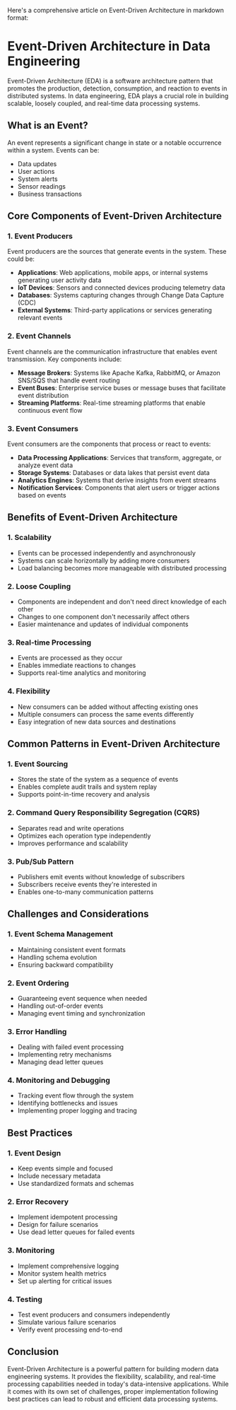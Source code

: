 Here's a comprehensive article on Event-Driven Architecture in markdown format:

# Event-Driven Architecture in Data Engineering

Event-Driven Architecture (EDA) is a software architecture pattern that promotes the production, detection, consumption, and reaction to events in distributed systems. In data engineering, EDA plays a crucial role in building scalable, loosely coupled, and real-time data processing systems.

## What is an Event?

An event represents a significant change in state or a notable occurrence within a system. Events can be:
- Data updates
- User actions
- System alerts
- Sensor readings
- Business transactions

## Core Components of Event-Driven Architecture

### 1. Event Producers
Event producers are the sources that generate events in the system. These could be:
* **Applications**: Web applications, mobile apps, or internal systems generating user activity data
* **IoT Devices**: Sensors and connected devices producing telemetry data
* **Databases**: Systems capturing changes through Change Data Capture (CDC)
* **External Systems**: Third-party applications or services generating relevant events

### 2. Event Channels
Event channels are the communication infrastructure that enables event transmission. Key components include:
* **Message Brokers**: Systems like Apache Kafka, RabbitMQ, or Amazon SNS/SQS that handle event routing
* **Event Buses**: Enterprise service buses or message buses that facilitate event distribution
* **Streaming Platforms**: Real-time streaming platforms that enable continuous event flow

### 3. Event Consumers
Event consumers are the components that process or react to events:
* **Data Processing Applications**: Services that transform, aggregate, or analyze event data
* **Storage Systems**: Databases or data lakes that persist event data
* **Analytics Engines**: Systems that derive insights from event streams
* **Notification Services**: Components that alert users or trigger actions based on events

## Benefits of Event-Driven Architecture

### 1. Scalability
* Events can be processed independently and asynchronously
* Systems can scale horizontally by adding more consumers
* Load balancing becomes more manageable with distributed processing

### 2. Loose Coupling
* Components are independent and don't need direct knowledge of each other
* Changes to one component don't necessarily affect others
* Easier maintenance and updates of individual components

### 3. Real-time Processing
* Events are processed as they occur
* Enables immediate reactions to changes
* Supports real-time analytics and monitoring

### 4. Flexibility
* New consumers can be added without affecting existing ones
* Multiple consumers can process the same events differently
* Easy integration of new data sources and destinations

## Common Patterns in Event-Driven Architecture

### 1. Event Sourcing
* Stores the state of the system as a sequence of events
* Enables complete audit trails and system replay
* Supports point-in-time recovery and analysis

### 2. Command Query Responsibility Segregation (CQRS)
* Separates read and write operations
* Optimizes each operation type independently
* Improves performance and scalability

### 3. Pub/Sub Pattern
* Publishers emit events without knowledge of subscribers
* Subscribers receive events they're interested in
* Enables one-to-many communication patterns

## Challenges and Considerations

### 1. Event Schema Management
* Maintaining consistent event formats
* Handling schema evolution
* Ensuring backward compatibility

### 2. Event Ordering
* Guaranteeing event sequence when needed
* Handling out-of-order events
* Managing event timing and synchronization

### 3. Error Handling
* Dealing with failed event processing
* Implementing retry mechanisms
* Managing dead letter queues

### 4. Monitoring and Debugging
* Tracking event flow through the system
* Identifying bottlenecks and issues
* Implementing proper logging and tracing

## Best Practices

### 1. Event Design
* Keep events simple and focused
* Include necessary metadata
* Use standardized formats and schemas

### 2. Error Recovery
* Implement idempotent processing
* Design for failure scenarios
* Use dead letter queues for failed events

### 3. Monitoring
* Implement comprehensive logging
* Monitor system health metrics
* Set up alerting for critical issues

### 4. Testing
* Test event producers and consumers independently
* Simulate various failure scenarios
* Verify event processing end-to-end

## Conclusion

Event-Driven Architecture is a powerful pattern for building modern data engineering systems. It provides the flexibility, scalability, and real-time processing capabilities needed in today's data-intensive applications. While it comes with its own set of challenges, proper implementation following best practices can lead to robust and efficient data processing systems.